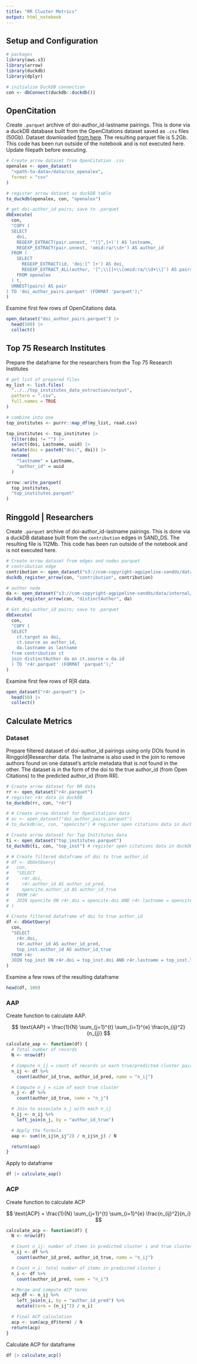 ```yaml
---
title: "RR Cluster Metrics"
output: html_notebook
---
```


## Setup and Configuration
```r
# packages
library(aws.s3)
library(arrow)
library(duckdb)
library(dplyr)

# initialize DuckDB connection
con <- dbConnect(duckdb::duckdb())
```

##  OpenCitation
Create `.parquet` archive of doi-author_id-lastname pairings. This is done via a duckDB database built from the OpenCitations dataset saved as `.csv` files (50Gb). Dataset downloaded [from here](https://opencitations.net/download). The resulting parquet file is 5.2Gb. This code has been run outside of the notebook and is not executed here. Update filepath before executing.
```r
# Create arrow dataset from OpenCitation .csv
openalex <- open_dataset(
  "<path-to-data>/data/csv_openalex",
  format = "csv"
)

# register arrow dataset as duckDB table
to_duckdb(openalex, con, "openalex")

# get doi-author_id pairs; save to .parquet
dbExecute(
  con,
  "COPY (
  SELECT
    doi,
    REGEXP_EXTRACT(pair.unnest, '^([^,]+)') AS lastname,
    REGEXP_EXTRACT(pair.unnest, 'omid:ra/\\d+') AS author_id
  FROM (
    SELECT
      REGEXP_EXTRACT(id, 'doi:[^ ]+') AS doi,
      REGEXP_EXTRACT_ALL(author, '[^;\\[]+\\[omid:ra/\\d+\\]') AS pairs
    FROM openalex
  ) t,
  UNNEST(pairs) AS pair
) TO 'doi_author_pairs.parquet' (FORMAT 'parquet');"
)
```

Examine first few rows of OpenCitations data.
```r
open_dataset("doi_author_pairs.parquet") |>
  head(500) |>
  collect()
```

## Top 75 Research Institutes
Prepare the dataframe for the researchers from the Top 75 Research Institutes
```r
# get list of prepared files
my_list <- list.files(
  "../../top_institutes_data_extraction/output",
  pattern = ".csv",
  full.names = TRUE
)

# combine into one
top_institutes <- purrr::map_df(my_list, read.csv)

top_institutes <- top_institutes |>
  filter(doi != "") |>
  select(doi, Lastname, uuid) |>
  mutate(doi = paste0("doi:", doi)) |>
  rename(
    "lastname" = Lastname,
    "author_id" = uuid
  )

arrow::write_parquet(
  top_institutes,
  "top_institutes.parquet"
)
```

## Ringgold | Researchers
Create `.parquet` archive of doi-author_id-lastname pairings. This is done via a duckDB database built from the `contribution` edges in SAND_DS. The resulting file is 112Mb. This code has been run outside of the notebook and is not executed here.
```r
# Create arrow dataset from edges and nodes parquet
# contribution edge
contribution <- open_dataset("s3://com-copyright-agpipeline-sandds/data/internal/parquet/r4r/phyeng/graph/edges/CONTRIBUTION/")
duckdb_register_arrow(con, "contribution", contribution)

# author node
da <- open_dataset("s3://com-copyright-agpipeline-sandds/data/internal/parquet/r4r/phyeng/graph/nodes/distinctauthor")
duckdb_register_arrow(con, "distinctAuthor", da)

# Get doi-author_id pairs; save to .parquet
dbExecute(
  con,
  "COPY (
  SELECT
    ct.target as doi,
    ct.source as author_id,
    da.lastname as lastname
  from contribution ct
  join distinctAuthor da on ct.source = da.id
  ) TO 'r4r.parquet' (FORMAT 'parquet');"
)
```

Examine first few rows of R|R data.
```r
open_dataset("r4r.parquet") |>
  head(50) |>
  collect()
```

## Calculate Metrics
### Dataset
Prepare filtered dataset of doi-author_id pairings using only DOIs found in Ringgold|Researcher data. The lastname is also used in the join to remove authors found on one dataset's article metadata that is not found in the other. The dataset is in the form of the doi to the true author_id (from Open Citations) to the predicted author_id (from RR).
```r
# Create arrow dataset for RR data
rr <- open_dataset("r4r.parquet")
# register r4r data in duckDB
to_duckdb(rr, con, "r4r") 

# # Create arrow dataset for OpenCitations data
# oc <- open_dataset("doi_author_pairs.parquet")
# to_duckdb(oc, con, "opencite") # register open citations data in duckDB

# Create arrow dataset for Top Institutes data
ti <- open_dataset("top_institutes.parquet")
to_duckdb(ti, con, "top_inst") # register open citations data in duckDB

# # Create filtered dataframe of doi to true author_id
# df <- dbGetQuery(
#   con,
#   "SELECT
#     r4r.doi,
#     r4r.author_id AS author_id_pred,
#     opencite.author_id AS author_id_true
#   FROM r4r
#   JOIN opencite ON r4r.doi = opencite.doi AND r4r.lastname = opencite.lastname"
# )

# Create filtered dataframe of doi to true author_id
df <- dbGetQuery(
  con,
  "SELECT
    r4r.doi,
    r4r.author_id AS author_id_pred,
    top_inst.author_id AS author_id_true
  FROM r4r
  JOIN top_inst ON r4r.doi = top_inst.doi AND r4r.lastname = top_inst.lastname"
)
```

Examine a few rows of the resulting dataframe
```r
head(df, 100)
```

### AAP
Create function to calculate AAP.

$$
\text{AAP} = \frac{1}{N} \sum_{j=1}^{t} \sum_{i=1}^{e} \frac{n_{ij}^2}{n_{j}}
$$

```r
calculate_aap <- function(df) {
  # Total number of records
  N <- nrow(df)

  # Compute n_ij = count of records in each true/predicted cluster pair
  n_ij <- df %>%
    count(author_id_true, author_id_pred, name = "n_ij")

  # Compute n_j = size of each true cluster
  n_j <- df %>%
    count(author_id_true, name = "n_j")

  # Join to associate n_j with each n_ij
  n_ij <- n_ij %>%
    left_join(n_j, by = "author_id_true")

  # Apply the formula
  aap <- sum((n_ij$n_ij^2) / n_ij$n_j) / N

  return(aap)
}
```

Apply to dataframe
```r
df |> calculate_aap()
```

### ACP
Create function to calculate ACP

$$
\text{ACP} = \frac{1}{N} \sum_{j=1}^{t} \sum_{i=1}^{e} \frac{n_{ij}^2}{n_i}
$$

```r
calculate_acp <- function(df) {
  N <- nrow(df)

  # Count n_ij: number of items in predicted cluster i and true cluster j
  n_ij <- df %>%
    count(author_id_pred, author_id_true, name = "n_ij")

  # Count n_i: total number of items in predicted cluster i
  n_i <- df %>%
    count(author_id_pred, name = "n_i")

  # Merge and compute ACP terms
  acp_df <- n_ij %>%
    left_join(n_i, by = "author_id_pred") %>%
    mutate(term = (n_ij^2) / n_i)

  # Final ACP calculation
  acp <- sum(acp_df$term) / N
  return(acp)
}
```

Calculate ACP for dataframe
```r
df |> calculate_acp()
```

